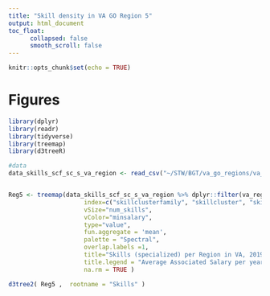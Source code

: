```yaml
---
title: "Skill density in VA GO Region 5"
output: html_document
toc_float:
      collapsed: false
      smooth_scroll: false
---
```


```r
knitr::opts_chunk$set(echo = TRUE)
```

# Figures

```r
library(dplyr)
library(readr)
library(tidyverse)
library(treemap)
library(d3treeR)

#data
data_skills_scf_sc_s_va_region <- read_csv("~/STW/BGT/va_go_regions/va_go_bgt/data_skills_scf_sc_s_va_region.csv")


Reg5 <- treemap(data_skills_scf_sc_s_va_region %>% dplyr::filter(va_region == 5) ,
                     index=c("skillclusterfamily", "skillcluster", "skill" ),
                     vSize="num_skills",
                     vColor="minsalary",
                     type="value",
                     fun.aggregate = 'mean',
                     palette = "Spectral",
                     overlap.labels =1,
                     title="Skills (specialized) per Region in VA, 2019",
                     title.legend = "Average Associated Salary per year",
                     na.rm = TRUE )
```


```r
d3tree2( Reg5 ,  rootname = "Skills" )
```